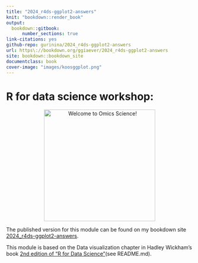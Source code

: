 ```yaml
--- 
title: "2024_r4ds-ggplot2-answers" 
knit: "bookdown::render_book"
output:
  bookdown::gitbook: 
      number_sections: true
link-citations: yes 
github-repo: gurinina/2024_r4ds-ggplot2-answers 
url: https\://bookdown.org/ggiaever/2024_r4ds-ggplot2-answers 
site: bookdown::bookdown_site 
documentclass: book
cover-image: "images/koosggplot.png"
---
```


# R for data science workshop:  {-}

<p align="center">
  <img src="images/koosggplot.png" alt="Welcome to Omics Science!" width="300" />
</p>

The published version for this module can be found on my bookdown site [2024_r4ds-ggplot2-answers](https://bookdown.org/ggiaever/2024_r4ds-ggplot2-answers/).

This module is based on the Data visualization chapter in Hadley Wickham's book [2nd edition of "R for Data Science"](https://r4ds.hadley.nz/)(see README.md).

